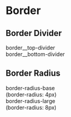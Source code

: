 
<Meta title="Utilities/Border" />

<style>{`
.border-sb__card {
  font-family: "Open Sans", Helvetica, Arial, sans-serif;
  border-radius: 4px;
  background: #FFFFFF;
  box-shadow: rgba(0,0,0,0.10) 0 1px 3px 0;
  border: 1px solid rgba(0,0,0,.1);
  margin: 25px 0 40px;
  padding: 30px 20px;
}

.border-sb__item {
  margin-bottom: 20px;
}

.border-sb__label {
  display: inline-block;
  vertical-align: top;
  width: 320px;
  color: #8d90a1;
  font-family: "Open Sans", Helvetica, Arial, sans-serif;
}

.border-sb__content {
  display: inline-block;
  font-family: "Open Sans", Helvetica, Arial, sans-serif;
  font-size: 14px;
}
`}</style>

# Border

## Border Divider

<div class="border-sb__card">
  <div class="border-sb__item">
    <label class="border-sb__label">border__top-divider</label>
    <div class="border-sb__content">
      <div class="border__top-divider flex flex-middle flex-center" style={{width: '300px', height: '20px', fontSize: 'inherit'}}></div>
    </div>
  </div>
  <div class="border-sb__item">
    <label class="border-sb__label text-weight-bold">border__bottom-divider</label>
    <div class="border-sb__content">
      <div class="border__bottom-divider flex flex-middle flex-center" style={{width: '300px', height: '20px', fontSize: 'inherit'}}></div>
    </div>
  </div>
</div>

## Border Radius

<div class="border-sb__card">
  <div class="border-sb__item">
    <label class="border-sb__label">border-radius-base</label>
    <div class="border-sb__content">
      <div class="border-radius-base flex flex-middle flex-center" style={{width: '150px', height: '150px', backgroundColor: 'rgba(255, 148, 25, 0.5)', fontSize: 'inherit'}}>(border-radius: 4px)</div>
    </div>
  </div>
  <div class="border-sb__item">
    <label class="border-sb__label text-weight-bold">border-radius-large</label>
    <div class="border-sb__content">
      <div class="border-radius-large flex flex-middle flex-center" style={{width: '150px', height: '150px', backgroundColor: 'rgba(255, 148, 25, 0.5)', fontSize: 'inherit'}}>(border-radius: 8px)</div>
    </div>
  </div>
</div>